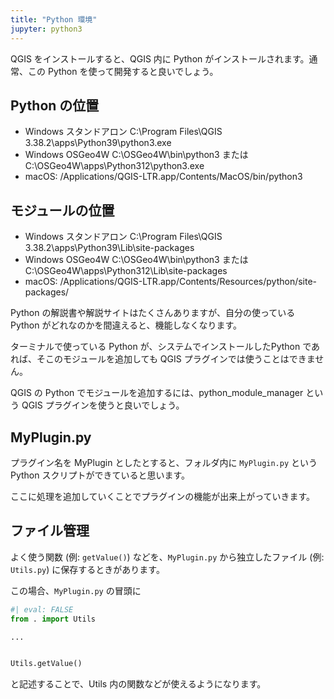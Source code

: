 ```yaml
---
title: "Python 環境"
jupyter: python3
---
```


QGIS をインストールすると、QGIS 内に Python がインストールされます。通常、この Python を使って開発すると良いでしょう。

## Python の位置 {#sec-python-folder}

- Windows スタンドアロン C:\\Program Files\\QGIS 3.38.2\\apps\\Python39\\python3.exe 
- Windows OSGeo4W C:\\OSGeo4W\\bin\\python3 または C:\\OSGeo4W\\apps\\Python312\\python3.exe 
- macOS: /Applications/QGIS-LTR.app/Contents/MacOS/bin/python3

## モジュールの位置

- Windows スタンドアロン C:\\Program Files\\QGIS 3.38.2\\apps\\Python39\\Lib\\site-packages
- Windows OSGeo4W C:\\OSGeo4W\\bin\\python3 または C:\\OSGeo4W\\apps\\Python312\\Lib\\site-packages
- macOS:  /Applications/QGIS-LTR.app/Contents/Resources/python/site-packages/

Python の解説書や解説サイトはたくさんありますが、自分の使っている Python がどれなのかを間違えると、機能しなくなります。

ターミナルで使っている Python が、システムでインストールしたPython であれば、そこのモジュールを追加しても QGIS プラグインでは使うことはできません。

QGIS の Python でモジュールを追加するには、python_module_manager という QGIS プラグインを使うと良いでしょう。

## MyPlugin.py

プラグイン名を MyPlugin としたとすると、フォルダ内に `MyPlugin.py` という Python スクリプトができていると思います。

ここに処理を追加していくことでプラグインの機能が出来上がっていきます。

## ファイル管理

よく使う関数 (例: `getValue()`) などを、`MyPlugin.py` から独立したファイル (例: `Utils.py`) に保存するときがあります。

この場合、`MyPlugin.py` の冒頭に

```python
#| eval: FALSE
from . import Utils

...


Utils.getValue()
```

と記述することで、Utils 内の関数などが使えるようになります。


